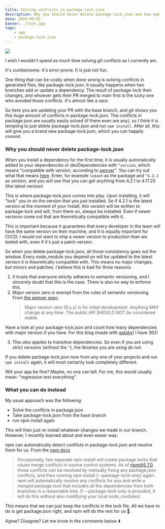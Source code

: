 ```yaml
---
title: Solving conflicts in package-lock.json
description: Why you should never delete package-lock.json and how npm can solve the conflicts for you
date: 2020-09-02
banner: ./lock.jpg
tags:
    - npm
    - package-lock.json
---
```



<Image src="./lock.jpg" />

<Attribution name="James Sutton" url="https://unsplash.com/@jamessutton_photography" />

I wish I wouldn't spend as much time solving git conflicts as I currently am.

It's cumbersome. It's error-prone. It is just not fun.

One thing that can be costly when done wrong is solving conflicts in generated files, like package-lock.json.
It usually happens when two branches add or update a dependency.
The result of package-lock then changes, and whoever gets their PR merged to main first is the lucky one who avoided those conflicts.
It's almost like a race.

So here you are updating your PR with the base branch, and git shows you this huge amount of conflicts in package-lock.json.
The conflicts in package.json are usually easily solved (if there even are any), so I think it is tempting to just _delete_ package-lock.json and run `npm install`.
After all, this will give you a brand new package-lock.json, which you can happily commit.

### Why you should never delete package-lock.json

When you install a dependency for the first time, it is usually automatically added to your dependencies or devDependencies with `^version`,
which means "compatible with version, according to [semver](https://semver.org/)".
You can try out what that means [here](https://semver.npmjs.com/).
Enter, for example `lodash` as the package and `^4.2.1` as version, and you will see that you can get _anything_ from 4.2.1 to 4.17.20 (the latest version)

This is where package-lock.json comes into play. Upon installing, it will "lock" you in on the version that you just installed.
So if 4.2.1 is the latest version at the moment of your install, _this version_ will be written to package-lock and will, from there on, always be installed.
Even if newer versions come out that are theoretically compatible with it.

This is important because it guarantees that every developer in the team will have the same version on their machine, and it is equally important for CI/CD.
I would not want to ship a _newer_ version to production than we tested with, even if it's just a patch version.

So when you delete package-lock.json, all those consistency goes out the window.
Every node_module you depend on will be updated to the latest version it is theoretically compatible with.
This means no major changes, but minors and patches. I believe this is bad for three reasons:

1. It trusts that everyone strictly adheres to semantic versioning, and I sincerely doubt that this is the case. There is also no way to enforce this.
2. Major version zero is exempt from the rules of semantic versioning. From [the semver spec](https://semver.org/#spec-item-4):
    > Major version zero (0.y.z) is for initial development. Anything MAY change at any time. The public API SHOULD NOT be considered stable.

Have a look at your package-lock.json and count how many dependencies with major version 0 you have.
For this blog (made with [gatsby](https://www.gatsbyjs.com/)) I have 362!

3. This _also_ applies to transitive dependencies. So even if you are using strict versions (without the `^`), the libraries you are using do not.

If you delete package-lock.json now from any one of your projects and run `npm install` again, it will most certainly look completely different.

Will your app be fine? Maybe, no one can tell. For me, this would usually mean: "regression test everything".

### What you can do instead

My usual approach was the following:

-   Solve the conflicts in package.json
-   Take package-lock.json from the base branch
-   run npm install again

This will then just re-install whatever changes we made in our branch.
However, I recently learned about and even easier way:

npm can automatically detect conflicts in package-lock.json and resolve them for us.
From the [npm docs](https://docs.npmjs.com/files/package-locks.html#resolving-lockfile-conflicts)

> Occasionally, two separate npm install will create package locks that cause merge conflicts in source control systems. As of npm@5.7.0, these conflicts can be resolved by manually fixing any package.json conflicts, and then running npm install [--package-lock-only] again. npm will automatically resolve any conflicts for you and write a merged package lock that includes all the dependencies from both branches in a reasonable tree. If --package-lock-only is provided, it will do this without also modifying your local node_modules/.

This means that we can just keep the conflicts in the lock file.
All we have to do is get package.json right, and npm will do the rest for us 🎉.

Agree? Disagree? Let me know in the comments below ⬇️

<Comments />
